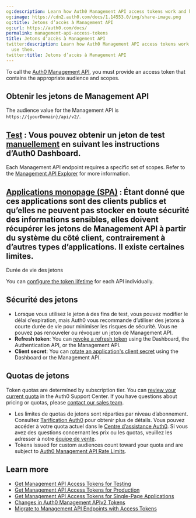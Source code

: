 ```yaml
---
og:description: Learn how Auth0 Management API access tokens work and how to use them.
og:image: https://cdn2.auth0.com/docs/1.14553.0/img/share-image.png
og:title: Jetons d’accès à Management API
og:url: https://auth0.com/docs/
permalink: management-api-access-tokens
title: Jetons d’accès à Management API
twitter:description: Learn how Auth0 Management API access tokens work and how to
  use them.
twitter:title: Jetons d’accès à Management API
---
```


To call the [Auth0 Management API](https://auth0.com/docs/api/management/v2), you must provide an <Tooltip tip="Access Token: Authorization credential, in the form of an opaque string or JWT, used to access an API." cta="View Glossary" href="/docs/glossary?term=access+token">access token</Tooltip> that contains the appropriate <Tooltip tip="Access Token: Authorization credential, in the form of an opaque string or JWT, used to access an API." cta="View Glossary" href="/docs/glossary?term=audience">audience</Tooltip> and scopes.

## Obtenir les jetons de Management API

The audience value for the <Tooltip tip="Management API: A product to allow customers to perform administrative tasks." cta="View Glossary" href="/docs/glossary?term=Management+API">Management API</Tooltip> is `https://{yourDomain}/api/v2/`.

## [Test](/security/tokens/access-tokens/management-api-access-tokens/get-management-api-access-tokens-for-testing) : Vous pouvez obtenir un jeton de test [manuellement](%24%7Bmanage_url%7D/#/apis/management/explorer) en suivant les instructions d’Auth0 Dashboard.

Each Management API endpoint requires a specific set of scopes. Refer to the [Management API Explorer](https://auth0.com/docs/api/management/v2/) for more information.

## [Applications monopage (SPA)](/security/tokens/access-tokens/management-api-access-tokens/get-management-api-tokens-for-single-page-applications) : Étant donné que ces applications sont des clients publics et qu’elles ne peuvent pas stocker en toute sécurité des informations sensibles, elles doivent récupérer les jetons de Management API à partir du système du côté client, contrairement à d’autres types d’applications. Il existe certaines limites.

Durée de vie des jetons

You can [configure the token lifetime](/docs/secure/tokens/access-tokens/update-access-token-lifetime) for each API individually.

## Sécurité des jetons

* Lorsque vous utilisez le jeton à des fins de test, vous pouvez modifier le délai d’expiration, mais Auth0 vous recommande d’utiliser des jetons à courte durée de vie pour minimiser les risques de sécurité. Vous ne pouvez pas renouveler ou révoquer un jeton de Management API.
* **<Tooltip tip="Refresh Token: Token used to obtain a renewed Access Token without forcing users to log in again." cta="View Glossary" href="/docs/glossary?term=Refresh+token">Refresh token</Tooltip>**: You can [revoke a refresh token](/docs/secure/tokens/refresh-tokens/revoke-refresh-tokens) using the Dashboard, the Authentication API, or the Management API.
* **<Tooltip tip="Client Secret: Secret used by a client (application) to authenticate with the Authorization Server; it should be known to only the client and the Authorization Server and must be sufficiently random to not be guessable." cta="View Glossary" href="/docs/glossary?term=Client+secret">Client secret</Tooltip>**: You can [rotate an application's client secret](/docs/get-started/applications/rotate-client-secret) using the Dashboard or the Management API.

## Quotas de jetons

Token quotas are determined by subscription tier. You can [review your current quota](https://support.auth0.com/reports/quota) in the Auth0 Support Center. If you have questions about pricing or quotas, please [contact our sales team](https://auth0.com/contact-us).

* Les limites de quotas de jetons sont réparties par niveau d’abonnement. Consultez [Tarification Auth0]() pour obtenir plus de détails. Vous pouvez accéder à votre quota actuel dans le [Centre d’assistance Auth0](). Si vous avez des questions concernant les prix ou les quotas, veuillez les adresser à notre [équipe de vente]().
* Tokens issued for custom audiences count toward your quota and are subject to [Auth0 Management API Rate Limits](/docs/troubleshoot/customer-support/operational-policies/rate-limit-policy/management-api-endpoint-rate-limits).

## Learn more

* [Get Management API Access Tokens for Testing](/docs/secure/tokens/access-tokens/management-api-access-tokens/get-management-api-access-tokens-for-testing)
* [Get Management API Access Tokens for Production](/docs/secure/tokens/access-tokens/management-api-access-tokens/get-management-api-access-tokens-for-production)
* [Get Management API Access Tokens for Single-Page Applications](/docs/secure/tokens/access-tokens/management-api-access-tokens/get-management-api-tokens-for-single-page-applications)
* [Changes in Auth0 Management APIv2 Tokens](/docs/secure/tokens/access-tokens/management-api-access-tokens/changes-in-auth0-management-apiv2-tokens)
* [Migrate to Management API Endpoints with Access Tokens](/docs/troubleshoot/product-lifecycle/past-migrations/migrate-to-calling-api-with-access-tokens)